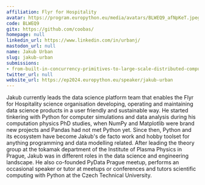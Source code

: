 ```yaml
---
affiliation: Flyr for Hospitality
avatar: https://program.europython.eu/media/avatars/BLWEQ9_afNpKeT.jpeg
code: BLWEQ9
gitx: https://github.com/coobas/
homepage: null
linkedin_url: https://www.linkedin.com/in/urbanj/
mastodon_url: null
name: Jakub Urban
slug: jakub-urban
submissions:
- from-built-in-concurrency-primitives-to-large-scale-distributed-computing
twitter_url: null
website_url: https://ep2024.europython.eu/speaker/jakub-urban
---
```


Jakub currently leads the data science platform team that enables the Flyr for Hospitality science organisation developing, operating and maintaining data science products in a user friendly and sustainable way. He started tinkering with Python for computer simulations and data analysis during his computation physics PhD studies, when NumPy and Matplotlib were brand new projects and Pandas had not met Python yet. Since then, Python and its ecosystem have become Jakub's de facto work and hobby toolset for anything programming and data modelling related. After leading the theory group at the tokamak department of the Institute of Plasma Physics in Prague, Jakub was in different roles in the data science and engineering landscape. He also co-founded PyData Prague meetup, performs an occasional speaker or tutor at meetups or conferences and tutors scientific computing with Python at the Czech Technical University.
